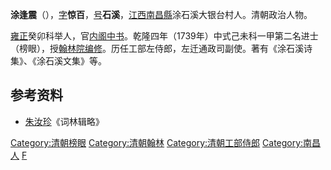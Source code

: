 {{noteTA
|1=zh:涂;zh-hant:涂;zh-hans:涂;
}}
'''涂逢震'''（{{bd|？||1759年|catIdx=Tu}}），[[表字|字]]'''惊百'''，[[号|号]]'''石溪'''，[[江西|江西]][[南昌縣|南昌縣]]涂石溪大银台村人。清朝政治人物。

[[雍正|雍正]]癸卯科举人，官[[内阁中书|内阁中书]]。乾隆四年（1739年）中式己未科一甲第二名进士（榜眼），授[[翰林院|翰林院]][[编修|编修]]。历任工部左侍郎，左迁通政司副使。著有《涂石溪诗集》、《涂石溪文集》等。

==参考资料==
*[[朱汝珍|朱汝珍]]《词林辑略》

{{乾隆四年己未科殿試金榜}}
{{DEFAULTSORT:Tu涂}}
[[Category:清朝榜眼|Category:清朝榜眼]]
[[Category:清朝翰林|Category:清朝翰林]]
[[Category:清朝工部侍郎|Category:清朝工部侍郎]]
[[Category:南昌人|Category:南昌人]]
[[Category:涂姓|F]]